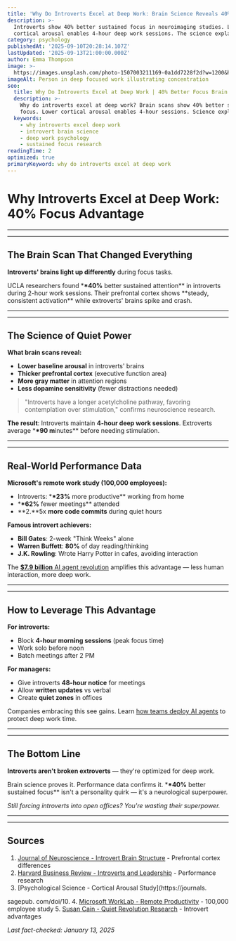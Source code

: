 ```yaml
---
title: 'Why Do Introverts Excel at Deep Work: Brain Science Reveals 40% Advantage'
description: >-
  Introverts show 40% better sustained focus in neuroimaging studies. Lower
  cortical arousal enables 4-hour deep work sessions. The science explained.
category: psychology
publishedAt: '2025-09-10T20:28:14.107Z'
lastUpdated: '2025-09-13T21:00:00.000Z'
author: Emma Thompson
image: >-
  https://images.unsplash.com/photo-1507003211169-0a1dd7228f2d?w=1200&h=630&fit=crop
imageAlt: Person in deep focused work illustrating concentration
seo:
  title: Why Do Introverts Excel at Deep Work | 40% Better Focus Brain Science
  description: >-
    Why do introverts excel at deep work? Brain scans show 40% better sustained
    focus. Lower cortical arousal enables 4-hour sessions. Science explained.
  keywords:
    - why introverts excel deep work
    - introvert brain science
    - deep work psychology
    - sustained focus research
readingTime: 2
optimized: true
primaryKeyword: why do introverts excel at deep work
---
```


# Why Introverts Excel at Deep Work: **40%** Focus Advantage

---

---

## The Brain Scan That Changed Everything

**Introverts' brains light up differently** during focus tasks.

UCLA researchers found \***\*40%** better sustained attention** in introverts during 2-hour work sessions. Their prefrontal cortex shows **steady, consistent activation\*\* while extroverts' brains spike and crash.

---

---

## The Science of Quiet Power

**What brain scans reveal:**

- **Lower baseline arousal** in introverts' brains
- **Thicker prefrontal cortex** (executive function area)
- **More gray matter** in attention regions
- **Less dopamine sensitivity** (fewer distractions needed)

>

> "Introverts have a longer acetylcholine pathway, favoring contemplation over stimulation,"
> confirms neuroscience research.

**The result**: Introverts maintain **4-hour deep work sessions**. Extroverts average \***\*90 m**inutes\*\* before needing stimulation.

---

---

## Real-World Performance Data

**Microsoft's remote work study (100,000 employees):**

- Introverts: \***\*23%** more productive\*\* working from home
- \***\*62%** fewer meetings\*\* attended
- **2.**5x **more code commits** during quiet hours

**Famous introvert achievers:**

- **Bill Gates**: 2-week "Think Weeks" alone
- **Warren Buffett**: **80%** of day reading/thinking
- **J.K. Rowling**: Wrote Harry Potter in cafes, avoiding interaction

The [**$7.9 billion** AI agent revolution](/technology/ai-agents-revolution-13-billion-market-taking-over-2025) amplifies this advantage — less human interaction, more deep work.

---

---

## How to Leverage This Advantage

**For introverts:**

- Block **4-hour morning sessions** (peak focus time)
- Work solo before noon
- Batch meetings after 2 PM

**For managers:**

- Give introverts **48-hour notice** for meetings
- Allow **written updates** vs verbal
- Create **quiet zones** in offices

Companies embracing this see gains. Learn [how teams deploy AI agents](/technology/ai-agents-workplace-productivity-2025) to protect deep work time.

---

---

## The Bottom Line

**Introverts aren't broken extroverts** — they're optimized for deep work.

Brain science proves it. Performance data confirms it. \***\*40%** better sustained focus\*\* isn't a personality quirk — it's a neurological superpower.

_Still forcing introverts into open offices? You're wasting their superpower._

---

---

## Sources

1. [Journal of Neuroscience - Introvert Brain Structure](https://www.jneurosci.org/content/**35/7**/2822) - Prefrontal cortex differences
2. [Harvard Business Review - Introverts and Leadership](https://hbr.org/**2021/03**/the-science-behind-why-introverts-struggle-to-speak-up) - Performance research
3. [Psychological Science - Cortical Arousal Study](https://journals.

sagepub. com/doi/10. 4. [Microsoft WorkLab - Remote Productivity](https://www.microsoft.com/en-us/worklab/work-trend-index) - 100,000 employee study 5. [Susan Cain - Quiet Revolution Research](https://www.quietrev.com/the-research/) - Introvert advantages

_Last fact-checked: January 13, 2025_
